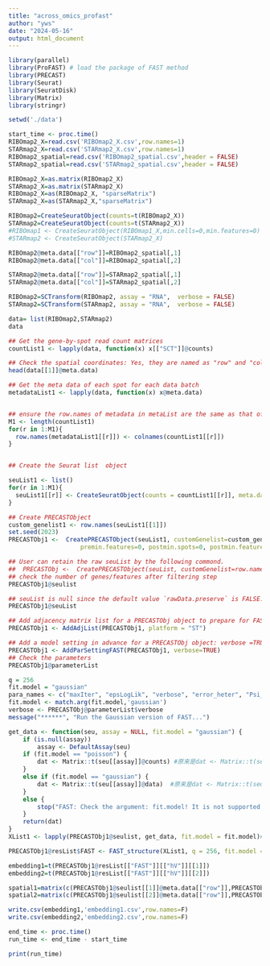 ```yaml
---
title: "across_omics_profast"
author: "yws"
date: "2024-05-16"
output: html_document
---
```


```r
library(parallel)
library(ProFAST) # load the package of FAST method
library(PRECAST)
library(Seurat)
library(SeuratDisk)
library(Matrix)
library(stringr)
```

```r
setwd('./data')
```


```r
start_time <- proc.time()
RIBOmap2_X=read.csv('RIBOmap2_X.csv',row.names=1)
STARmap2_X=read.csv('STARmap2_X.csv',row.names=1)
RIBOmap2_spatial=read.csv('RIBOmap2_spatial.csv',header = FALSE)
STARmap2_spatial=read.csv('STARmap2_spatial.csv',header = FALSE)
```

```r
RIBOmap2_X=as.matrix(RIBOmap2_X)
STARmap2_X=as.matrix(STARmap2_X)
RIBOmap2_X=as(RIBOmap2_X, "sparseMatrix")
STARmap2_X=as(STARmap2_X,"sparseMatrix")
```


```r
RIBOmap2=CreateSeuratObject(counts=t(RIBOmap2_X))
STARmap2=CreateSeuratObject(counts=t(STARmap2_X))
#RIBOmap1 <- CreateSeuratObject(RIBOmap1_X,min.cells=0,min.features=0)
#STARmap2 <- CreateSeuratObject(STARmap2_X)
```


```r
RIBOmap2@meta.data[["row"]]=RIBOmap2_spatial[,1]
RIBOmap2@meta.data[["col"]]=RIBOmap2_spatial[,2]

STARmap2@meta.data[["row"]]=STARmap2_spatial[,1]
STARmap2@meta.data[["col"]]=STARmap2_spatial[,2]
```

```r
RIBOmap2=SCTransform(RIBOmap2, assay = "RNA",  verbose = FALSE) 
STARmap2=SCTransform(STARmap2, assay = "RNA",  verbose = FALSE)
```

```r
data= list(RIBOmap2,STARmap2)
data
```


```r
## Get the gene-by-spot read count matrices
countList1 <- lapply(data, function(x) x[["SCT"]]@counts)

## Check the spatial coordinates: Yes, they are named as "row" and "col"!
head(data[[1]]@meta.data)

## Get the meta data of each spot for each data batch
metadataList1 <- lapply(data, function(x) x@meta.data)


## ensure the row.names of metadata in metaList are the same as that of colnames count matrix in countList
M1 <- length(countList1)
for(r in 1:M1){
  row.names(metadataList1[[r]]) <- colnames(countList1[[r]])
}


## Create the Seurat list  object

seuList1 <- list()
for(r in 1:M1){
  seuList1[[r]] <- CreateSeuratObject(counts = countList1[[r]], meta.data=metadataList1[[r]], project = "FASTdata")
}

```

```r

## Create PRECASTObject
custom_genelist1 <- row.names(seuList1[[1]])
set.seed(2023)
PRECASTObj1 <-  CreatePRECASTObject(seuList1, customGenelist=custom_genelist1, premin.spots = 0,  
                    premin.features=0, postmin.spots=0, postmin.features=0)

## User can retain the raw seuList by the following commond.
##  PRECASTObj <-  CreatePRECASTObject(seuList, customGenelist=row.names(seuList[[1]]), rawData.preserve = TRUE)
## check the number of genes/features after filtering step
PRECASTObj1@seulist

```

```r

## seuList is null since the default value `rawData.preserve` is FALSE.
PRECASTObj1@seuList

## Add adjacency matrix list for a PRECASTObj object to prepare for FAST model fitting.
PRECASTObj1 <- AddAdjList(PRECASTObj1, platform = "ST")

## Add a model setting in advance for a PRECASTObj object: verbose =TRUE helps outputing the information in the algorithm; 
PRECASTObj1 <- AddParSettingFAST(PRECASTObj1, verbose=TRUE)
## Check the parameters
PRECASTObj1@parameterList

```

```r
q = 256
fit.model = "gaussian"
para_names <- c("maxIter", "epsLogLik", "verbose", "error_heter", "Psi_diag", "seed")
fit.model <- match.arg(fit.model,'gaussian')
verbose <- PRECASTObj@parameterList$verbose
message("******", "Run the Gaussian version of FAST...")

get_data <- function(seu, assay = NULL, fit.model = "gaussian") {
    if (is.null(assay)) 
        assay <- DefaultAssay(seu)
    if (fit.model == "poisson") {
        dat <- Matrix::t(seu[[assay]]@counts) #原来是dat <- Matrix::t(seu[[assay]]@counts)
    }
    else if (fit.model == "gaussian") {
        dat <- Matrix::t(seu[[assay]]@data)  #原来是dat <- Matrix::t(seu[[assay]]@data)
    }
    else {
        stop("FAST: Check the argument: fit.model! It is not supported for this fit.model!")
    }
    return(dat)
}
XList1 <- lapply(PRECASTObj1@seulist, get_data, fit.model = fit.model)#报错

PRECASTObj1@resList$FAST <- FAST_structure(XList1, q = 256, fit.model = fit.model, AdjList = PRECASTObj1@AdjList, parameterList = PRECASTObj1@parameterList)

```


```r
embedding1=t(PRECASTObj1@resList[["FAST"]][["hV"]][[1]])
embedding2=t(PRECASTObj1@resList[["FAST"]][["hV"]][[2]])

```

```r
spatial1=matrix(c(PRECASTObj1@seulist[[1]]@meta.data[["row"]],PRECASTObj1@seulist[[1]]@meta.data[["col"]]),ncol=2)
spatial2=matrix(c(PRECASTObj1@seulist[[2]]@meta.data[["row"]],PRECASTObj1@seulist[[2]]@meta.data[["col"]]),ncol=2)

```

```r
write.csv(embedding1,'embedding1.csv',row.names=F)
write.csv(embedding2,'embedding2.csv',row.names=F)
```

```r
end_time <- proc.time()
run_time <- end_time - start_time

print(run_time)
```